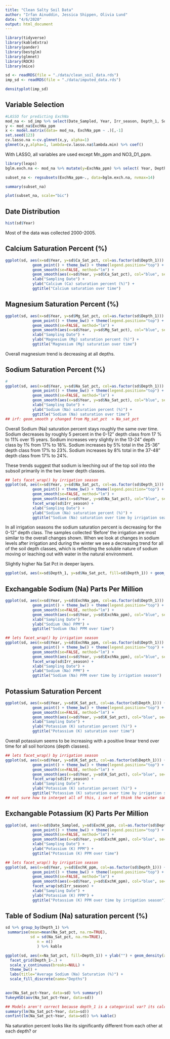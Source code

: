 ```yaml
---
title: "Clean Salty Soil Data"
author: "Irfan Ainuddin, Jessica Shippen, Olivia Lund"
date: "4/6/2020"
output: html_document
---
```

```r
library(tidyverse)
library(kableExtra)
library(pander)
library(bestglm)
library(glmnet)
library(ROCR)
library(mice)
```

```r
sd <- readRDS(file = "./data/clean_soil_data.rds")
imp_sd <- readRDS(file = "./data/imputed_data.rds")
```



```r
densityplot(imp_sd)
```




## Variable Selection
```r
#LASSO for predicting ExchNa
mod_na <- sd_imp %>% select(Date_Sampled, Year, Irr_season, Depth_1, Soil_pH, Buffer_pH, Excess_Lime, Soluble_Salts, OM_pct, NO3_D1_ppm, NO3_D1_lbs_A, Bicarb_P_ppm, SO4_ppm, ExchK_ppm, ExchCa_ppm, ExchMg_ppm, ExchNa_ppm, Zn_ppm, Fe_ppm, Mn_ppm, Cu_ppm, Boron_ppm)
y <- mod_na$ExchNa_ppm
x <- model.matrix(data= mod_na, ExchNa_ppm ~ .)[,-1]
set.seed(123)
cv.lasso.na <-cv.glmnet(x,y, alpha=1)
glmnet(x,y,alpha=1, lambda=cv.lasso.na$lambda.min) %>% coef()
```
With LASSO, all variables are used except Mn_ppm and NO3_D1_ppm. 

```r
library(leaps)
bglm.exch.na <- mod_na %>% mutate(y=ExchNa_ppm) %>% select( Year, Depth_1, Soil_pH, Buffer_pH, Soluble_Salts, OM_pct, NO3_D1_ppm, NO3_D1_lbs_A, Bicarb_P_ppm, SO4_ppm, ExchK_ppm, ExchCa_ppm, ExchMg_ppm, ExchNa_ppm, Zn_ppm, Fe_ppm, Mn_ppm, Cu_ppm, Boron_ppm)

subset_na <- regsubsets(ExchNa_ppm~., data=bglm.exch.na, nvmax=14)

summary(subset_na)
```


```r
plot(subset_na, scale="bic")
```



## Date Distribution
```r
hist(sd$Year)
```
Most of the data was collected 2000-2005. 

## Calcium Saturation Percent (%)
```r
ggplot(sd, aes(x=sd$Year, y=sd$Ca_Sat_pct, col=as.factor(sd$Depth_1))) + 
            geom_point() + theme_bw() + theme(legend.position="top") + 
            geom_smooth(se=FALSE, method="lm") + 
            geom_smooth(aes(x=sd$Year, y=sd$Ca_Sat_pct), col="blue", se=FALSE, method='lm')+
            xlab("Sampling Date") +
            ylab("Calcium (Ca) saturation percent (%)") +
            ggtitle("Calcium saturation over time")
```

## Magnesium Saturation Percent (%)
```r
ggplot(sd, aes(x=sd$Year, y=sd$Mg_Sat_pct, col=as.factor(sd$Depth_1))) + 
            geom_point() + theme_bw() + theme(legend.position="top") + 
            geom_smooth(se=FALSE, method="lm") + 
            geom_smooth(aes(x=sd$Year, y=sd$Mg_Sat_pct), col="blue", se=FALSE, method='lm')+
            xlab("Sampling Date") +
            ylab("Magnesium (Mg) saturation percent (%)") +
            ggtitle("Magnesium (Mg) saturation over time")
```
Overall magnesium trend is decreasing at all depths.

## Sodium Saturation Percent (%)
```r
#
ggplot(sd, aes(x=sd$Year, y=sd$Na_Sat_pct, col=as.factor(sd$Depth_1))) + 
            geom_point() + theme_bw() + theme(legend.position="top") + 
            geom_smooth(se=FALSE, method="lm") + 
            geom_smooth(aes(x=sd$Year, y=sd$Na_Sat_pct), col="blue", se=FALSE, method='lm') +
            xlab("Sampling Date") +
            ylab("Sodium (Na) saturation percent (%)") +
            ggtitle("Sodium (Na) saturation over time")
## irf: geom_smooth y changed from Mg_sat_pct  > Na_sat_pct
```
Overall Sodium (Na) saturation percent stays roughly the same over time. Sodium decreases by roughly 5 percent in the 0-12" depth class from 17 % to 11%  over 15 years. Sodium increases very slightly in the 13-24" depth class by 1% from 17% to 18%. Sodium increases by 5% total in the 25-36" depth class from 17% to 23%. Sodium increases by 8% total in the 37-48" depth class from 17% to 24%.

These trends suggest that sodium is leeching out of the top soil into the subsoil primarily in the two lower depth classes. 


```r
## lets facet_wrap() by irrigation season
ggplot(sd, aes(x=sd$Year, y=sd$Na_Sat_pct, col=as.factor(sd$Depth_1))) + 
            geom_point() + theme_bw() + theme(legend.position="top") + 
            geom_smooth(se=FALSE, method="lm") + 
            geom_smooth(aes(x=sd$Year, y=sd$Na_Sat_pct), col="blue", se=FALSE, method='lm') + 
            facet_wrap(sd$Irr_season) +
            xlab("Sampling Date") +
            ylab("Sodium (Na) saturation percent (%)") +
            ggtitle("Sodium (Na) saturation over time by irrigation season")
```

In all irrigation seasons the sodium saturation percent is decreasing for the 0-12" depth class. The samples collected 'Before' the irrigation are most similar to the overall changes shown. When we look at changes in sodium levels after irrigation and during the winter we see a decreasing trend for all of the soil depth classes, which is reflecting the soluble nature of sodium moving or leaching out with water in the natural environment. 


Slightly higher Na Sat Pct in deeper layers. 

```r
ggplot(sd, aes(x=sd$Depth_1, y=sd$Na_Sat_pct, fill=sd$Depth_1)) + geom_boxplot() 
```


## Exchangable Sodium (Na) Parts Per Million
```r

ggplot(sd, aes(x=sd$Year, y=sd$ExchNa_ppm, col=as.factor(sd$Depth_1))) + 
            geom_point() + theme_bw() + theme(legend.position="top") + 
            geom_smooth(se=FALSE, method="lm") + 
            geom_smooth(aes(x=sd$Year, y=sd$ExchNa_ppm), col="blue", se=FALSE, method='lm') + 
            xlab("Sampling Date") +
            ylab("Sodium (Na) PPM") +
            ggtitle("Sodium (Na) PPM over time")
```


```r
## lets facet_wrap() by irrigation season
ggplot(sd, aes(x=sd$Year, y=sd$ExchNa_ppm, col=as.factor(sd$Depth_1))) + 
            geom_point() + theme_bw() + theme(legend.position="top") + 
            geom_smooth(se=FALSE, method="lm") + 
            geom_smooth(aes(x=sd$Year, y=sd$ExchNa_ppm), col="blue", se=FALSE, method='lm') + 
            facet_wrap(sd$Irr_season) +
            xlab("Sampling Date") +
            ylab("Sodium (Na) PPM") +
            ggtitle("Sodium (Na) PPM over time by irrigation season")

```

## Potassium Saturation Percent

```r

ggplot(sd, aes(x=sd$Year, y=sd$K_Sat_pct, col=as.factor(sd$Depth_1))) + 
            geom_point() + theme_bw() + theme(legend.position="top") + 
            geom_smooth(se=FALSE, method="lm") + 
            geom_smooth(aes(x=sd$Year, y=sd$K_Sat_pct), col="blue", se=FALSE, method='lm') + 
            xlab("Sampling Date") +
            ylab("Potassium (K) saturation percent (%)") +
            ggtitle("Potassium (K) saturation over time")
```

Overall potassium seems to be increasing with a positive linear trend over time for all soil horizons (depth classes).



```r
## lets facet_wrap() by irrigation season
ggplot(sd, aes(x=sd$Year, y=sd$K_Sat_pct, col=as.factor(sd$Depth_1))) + 
            geom_point() + theme_bw() + theme(legend.position="top") + 
            geom_smooth(se=FALSE, method="lm") + 
            geom_smooth(aes(x=sd$Year, y=sd$K_Sat_pct), col="blue", se=FALSE, method='lm') + 
            facet_wrap(sd$Irr_season) +
            xlab("Sampling Date") +
            ylab("Potassium (K) saturation percent (%)") +
            ggtitle("Potassium (K) saturation over time by irrigation season")
## not sure how to interpet all of this, i sort of think the winter sampling irragtion season doesnt make sense
```

## Exchangable Potassium (K) Parts Per Million
```r

ggplot(sd, aes(x=sd$Date_Sampled, y=sd$ExchK_ppm, col=as.factor(sd$Depth_1))) + 
            geom_point() + theme_bw() + theme(legend.position="top") + 
            geom_smooth(se=FALSE, method="lm") + 
            geom_smooth(aes(x=sd$Year, y=sd$ExchK_ppm), col="blue", se=FALSE, method='lm') + 
            xlab("Sampling Date") +
            ylab("Potassium (K) PPM") +
            ggtitle("Potassium (K) PPM over time")
```


```r
## lets facet_wrap() by irrigation season
ggplot(sd, aes(x=sd$Year, y=sd$ExchK_ppm, col=as.factor(sd$Depth_1))) + 
            geom_point() + theme_bw() + theme(legend.position="top") + 
            geom_smooth(se=FALSE, method="lm") + 
            geom_smooth(aes(x=sd$Year, y=sd$ExchK_ppm), col="blue", se=FALSE, method='lm') + 
            facet_wrap(sd$Irr_season) +
            xlab("Sampling Date") +
            ylab("Potassium (K) PPM") +
            ggtitle("Potassium (K) PPM over time by irrigation season")

```

## Table of Sodium (Na) saturation percent (%) 
```r
sd %>% group_by(Depth_1) %>%
 summarise(mean=mean(Na_Sat_pct, na.rm=TRUE),
           sd = sd(Na_Sat_pct, na.rm=TRUE),
              n = n()
              ) %>% kable
```

```r
ggplot(sd, aes(x=Na_Sat_pct, fill=Depth_1)) + ylab("") + geom_density(alpha=0.5) + 
  facet_grid(Depth_1~.) +
  scale_y_continuous(breaks=NULL) + 
  theme_bw() +
  labs(title="Average Sodium (Na) Saturation (%)") +
  scale_fill_discrete(name="Depths") 
  
```


```r
aov(Na_Sat_pct~Year, data=sd) %>% summary() 
TukeyHSD(aov(Na_Sat_pct~Year, data=sd)) 

## Models aren't correct because depth_1 is a categorical var? its calculating anyways though?
summary(lm(Na_Sat_pct~Year, data=sd)) 
confint(lm(Na_Sat_pct~Year, data=sd)) %>% kable()
```

Na saturation percent looks like its significantly different from each other at each depth? or 

```r

```

